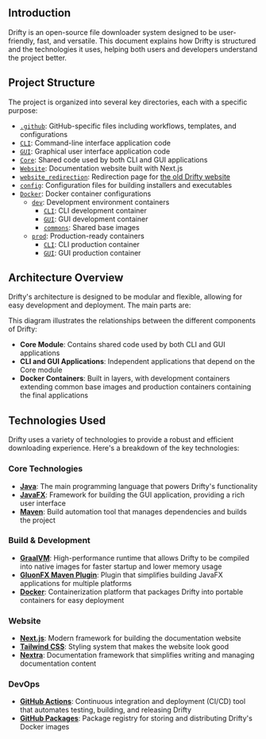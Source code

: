 
## Introduction

Drifty is an open-source file downloader system designed to be user-friendly, fast, and versatile. This document explains how Drifty is structured and the technologies it uses, helping both users and developers understand the project better.

## Project Structure

The project is organized into several key directories, each with a specific purpose:

- [`.github`](https://github.com/SaptarshiSarkar12/Drifty/tree/master/.github): GitHub-specific files including workflows, templates, and configurations
- [`CLI`](https://github.com/SaptarshiSarkar12/Drifty/tree/master/CLI): Command-line interface application code
- [`GUI`](https://github.com/SaptarshiSarkar12/Drifty/tree/master/GUI): Graphical user interface application code
- [`Core`](https://github.com/SaptarshiSarkar12/Drifty/tree/master/Core): Shared code used by both CLI and GUI applications
- [`Website`](https://github.com/SaptarshiSarkar12/Drifty/tree/master/Website): Documentation website built with Next.js
- [`website_redirection`](https://github.com/SaptarshiSarkar12/Drifty/tree/master/website_redirection): Redirection page for [the old Drifty website](https://saptarshisarkar12.github.io/Drifty/)
- [`config`](https://github.com/SaptarshiSarkar12/Drifty/tree/master/config): Configuration files for building installers and executables
- [`Docker`](https://github.com/SaptarshiSarkar12/Drifty/tree/master/Docker): Docker container configurations
  - [`dev`](https://github.com/SaptarshiSarkar12/Drifty/tree/master/Docker/dev): Development environment containers
    - [`CLI`](https://github.com/SaptarshiSarkar12/Drifty/tree/master/Docker/dev/CLI): CLI development container
    - [`GUI`](https://github.com/SaptarshiSarkar12/Drifty/tree/master/Docker/dev/GUI): GUI development container
    - [`commons`](https://github.com/SaptarshiSarkar12/Drifty/tree/master/Docker/dev/commons): Shared base images
  - [`prod`](https://github.com/SaptarshiSarkar12/Drifty/tree/master/Docker/prod): Production-ready containers
    - [`CLI`](https://github.com/SaptarshiSarkar12/Drifty/tree/master/Docker/prod/CLI): CLI production container
    - [`GUI`](https://github.com/SaptarshiSarkar12/Drifty/tree/master/Docker/prod/GUI): GUI production container

## Architecture Overview

Drifty's architecture is designed to be modular and flexible, allowing for easy development and deployment. The main parts are:

<ThemeImage
  lightSrc="/docs_images/drifty-architecture-light.svg"
  darkSrc="/docs_images/drifty-architecture-dark.svg"
  alt="Drifty Architecture Diagram"
  width="800"
  height="500"
/>

This diagram illustrates the relationships between the different components of Drifty:

- **Core Module**: Contains shared code used by both CLI and GUI applications
- **CLI and GUI Applications**: Independent applications that depend on the Core module
- **Docker Containers**: Built in layers, with development containers extending common base images and production containers containing the final applications

## Technologies Used

Drifty uses a variety of technologies to provide a robust and efficient downloading experience. Here's a breakdown of the key technologies:

### Core Technologies

- [**Java**](https://www.java.com/): The main programming language that powers Drifty's functionality
- [**JavaFX**](https://openjfx.io/): Framework for building the GUI application, providing a rich user interface
- [**Maven**](https://maven.apache.org/): Build automation tool that manages dependencies and builds the project

### Build & Development

- [**GraalVM**](https://www.graalvm.org/): High-performance runtime that allows Drifty to be compiled into native images for faster startup and lower memory usage
- [**GluonFX Maven Plugin**](https://github.com/gluonhq/gluonfx-maven-plugin): Plugin that simplifies building JavaFX applications for multiple platforms
- [**Docker**](https://www.docker.com/): Containerization platform that packages Drifty into portable containers for easy deployment

### Website

- [**Next.js**](https://nextjs.org/): Modern framework for building the documentation website
- [**Tailwind CSS**](https://tailwindcss.com/): Styling system that makes the website look good
- [**Nextra**](https://nextra.site/): Documentation framework that simplifies writing and managing documentation content

### DevOps

- [**GitHub Actions**](https://docs.github.com/en/actions): Continuous integration and deployment (CI/CD) tool that automates testing, building, and releasing Drifty
- [**GitHub Packages**](https://docs.github.com/en/packages): Package registry for storing and distributing Drifty's Docker images